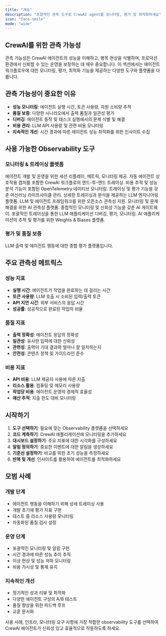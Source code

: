 ```yaml
---
title: "개요"
description: "포괄적인 관측 도구로 CrewAI agent를 모니터링, 평가 및 최적화하세요"
icon: "face-smile"
mode: "wide"
---
```


## CrewAI를 위한 관측 가능성

관측 가능성은 CrewAI 에이전트의 성능을 이해하고, 병목 현상을 식별하며, 프로덕션 환경에서 신뢰할 수 있는 운영을 보장하는 데 매우 중요합니다. 이 섹션에서는 에이전트 워크플로우에 대한 모니터링, 평가, 최적화 기능을 제공하는 다양한 도구와 플랫폼을 다룹니다.

## 관측 가능성이 중요한 이유

- **성능 모니터링**: 에이전트 실행 시간, 토큰 사용량, 자원 소비량 추적
- **품질 보증**: 다양한 시나리오에서 출력 품질과 일관성 평가
- **디버깅**: 에이전트 동작 및 태스크 실행에서의 문제 식별 및 해결
- **비용 관리**: LLM API 사용량 및 관련 비용 모니터링
- **지속적인 개선**: 시간 경과에 따른 에이전트 성능 최적화를 위한 인사이트 수집

## 사용 가능한 Observability 도구

### 모니터링 & 트레이싱 플랫폼

<CardGroup cols={2}>
  <Card title="AgentOps" icon="paperclip" href="/ko/observability/agentops">
    에이전트 개발 및 운영을 위한 세션 리플레이, 메트릭, 모니터링 제공.
  </Card>

  <Card title="LangDB" icon="database" href="/ko/observability/langdb">
    자동 에이전트 상호작용 캡처를 포함한 CrewAI 워크플로의 엔드-투-엔드 트레이싱.
  </Card>

  <Card title="OpenLIT" icon="magnifying-glass-chart" href="/ko/observability/openlit">
    비용 추적 및 성능 분석 기능이 포함된 OpenTelemetry 네이티브 모니터링.
  </Card>

  <Card title="MLflow" icon="bars-staggered" href="/ko/observability/mlflow">
    트레이싱 및 평가 기능을 갖춘 머신러닝 라이프사이클 관리.
  </Card>

  <Card title="Langfuse" icon="link" href="/ko/observability/langfuse">
    상세한 트레이싱과 분석을 제공하는 LLM 엔지니어링 플랫폼.
  </Card>

  <Card title="Langtrace" icon="chart-line" href="/ko/observability/langtrace">
    LLM 및 에이전트 프레임워크를 위한 오픈소스 관측성 지원.
  </Card>

  <Card title="Arize Phoenix" icon="meteor" href="/ko/observability/arize-phoenix">
    모니터링 및 문제 해결을 위한 AI 관측성 플랫폼.
  </Card>

  <Card title="Portkey" icon="key" href="/ko/observability/portkey">
    종합적인 모니터링 및 신뢰성 기능을 갖춘 AI 게이트웨이.
  </Card>

  <Card title="Opik" icon="meteor" href="/ko/observability/opik">
    포괄적인 트레이싱을 통한 LLM 애플리케이션 디버깅, 평가, 모니터링.
  </Card>

  <Card title="Weave" icon="network-wired" href="/ko/observability/weave">
    AI 애플리케이션의 추적 및 평가를 위한 Weights & Biases 플랫폼.
  </Card>
</CardGroup>

### 평가 및 품질 보증

<CardGroup cols={2}>
  <Card title="Patronus AI" icon="shield-check" href="/ko/observability/patronus-evaluation">
    LLM 출력 및 에이전트 행동에 대한 종합 평가 플랫폼입니다.
  </Card>
</CardGroup>

## 주요 관측성 메트릭스

### 성능 지표
- **실행 시간**: 에이전트가 작업을 완료하는 데 걸리는 시간
- **토큰 사용량**: LLM 호출 시 소비된 입력/출력 토큰
- **API 지연 시간**: 외부 서비스의 응답 시간
- **성공률**: 성공적으로 완료된 작업의 비율

### 품질 지표
- **출력 정확성**: 에이전트 응답의 정확성
- **일관성**: 유사한 입력에 대한 신뢰성
- **관련성**: 출력이 기대 결과와 얼마나 잘 일치하는지
- **안전성**: 콘텐츠 정책 및 가이드라인 준수

### 비용 지표
- **API 비용**: LLM 제공자 사용에 따른 지출
- **리소스 활용**: 컴퓨팅 및 메모리 사용량
- **작업당 비용**: 에이전트 운영의 경제적 효율성
- **예산 추적**: 지출 한도 대비 모니터링

## 시작하기

1. **도구 선택하기**: 필요에 맞는 Observability 플랫폼을 선택하세요
2. **코드 계측하기**: CrewAI 애플리케이션에 모니터링을 추가하세요
3. **대시보드 설정하기**: 주요 지표에 대한 시각화를 구성하세요
4. **알림 정의하기**: 중요한 이벤트에 대한 알림을 생성하세요
5. **기준선 설정하기**: 비교를 위한 초기 성능을 측정하세요
6. **반복 및 개선**: 인사이트를 활용하여 에이전트를 최적화하세요

## 모범 사례

### 개발 단계
- 에이전트 행동을 이해하기 위해 상세 트레이싱 사용
- 개발 초기에 평가 지표 구현
- 테스트 중 리소스 사용량 모니터링
- 자동화된 품질 검사 설정

### 운영 단계
- 포괄적인 모니터링 및 알림 구현
- 시간 경과에 따른 성능 추이 추적
- 이상 현상 및 성능 저하 모니터링
- 비용 가시성 및 통제 유지

### 지속적인 개선
- 정기적인 성과 리뷰 및 최적화
- 다양한 에이전트 구성의 A/B 테스트
- 품질 향상을 위한 피드백 루프
- 교훈 문서화

사용 사례, 인프라, 모니터링 요구 사항에 가장 적합한 observability 도구를 선택하여 CrewAI 에이전트가 신뢰성 있고 효율적으로 작동하도록 하세요.